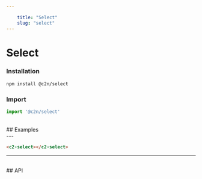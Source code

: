 ```yaml
---
    
    title: "Select"
    slug: "select"
---
```




# Select

### Installation

```bash tag=CodeBlock
npm install @c2n/select
```

### Import

```typescript tag=CodeBlock
import '@c2n/select'
```

<br />
## Examples
<br />
---

```html tag=MdxCodeBlock,compack=true,component=c2-select
<c2-select></c2-select>    
```

---

<br />
## API

<ApiTable componentTag="c2-select"></ApiTable>